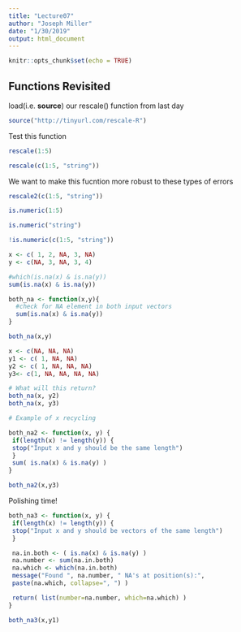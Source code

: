 ```yaml
---
title: "Lecture07"
author: "Joseph Miller"
date: "1/30/2019"
output: html_document
---
```


```r
knitr::opts_chunk$set(echo = TRUE)
```

## Functions Revisited

load(i.e. **source**) our rescale() function from last day

```r
source("http://tinyurl.com/rescale-R")
```

Test this function

```r
rescale(1:5)
```

```r
rescale(c(1:5, "string"))
```

We want to make this fucntion more robust to these types of errors

```r
rescale2(c(1:5, "string"))
```

```r
is.numeric(1:5)
```

```r
is.numeric("string")
```

```r
!is.numeric(c(1:5, "string"))
```

```r
x <- c( 1, 2, NA, 3, NA)
y <- c(NA, 3, NA, 3, 4)

#which(is.na(x) & is.na(y))
sum(is.na(x) & is.na(y))
```

```r
both_na <- function(x,y){
  #check for NA element in both input vectors
  sum(is.na(x) & is.na(y))
}
```

```r
both_na(x,y)
```

```r
x <- c(NA, NA, NA)
y1 <- c( 1, NA, NA)
y2 <- c( 1, NA, NA, NA)
y3<- c(1, NA, NA, NA, NA)

# What will this return?
both_na(x, y2)
both_na(x, y3)

# Example of x recycling
```

```r
both_na2 <- function(x, y) {
 if(length(x) != length(y)) {
 stop("Input x and y should be the same length")
 }
 sum( is.na(x) & is.na(y) )
}

both_na2(x,y3)
```

Polishing time!

```r
both_na3 <- function(x, y) {
 if(length(x) != length(y)) {
 stop("Input x and y should be vectors of the same length")
 }

 na.in.both <- ( is.na(x) & is.na(y) )
 na.number <- sum(na.in.both)
 na.which <- which(na.in.both)
 message("Found ", na.number, " NA's at position(s):",
 paste(na.which, collapse=", ") )

 return( list(number=na.number, which=na.which) )
}

both_na3(x,y1)
```

























